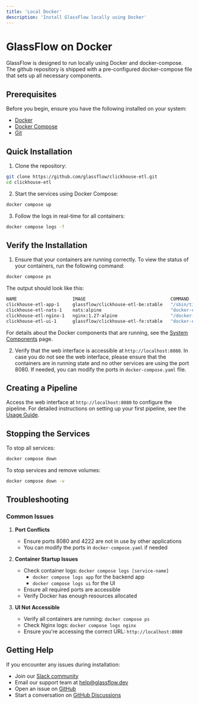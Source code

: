 ```yaml
---
title: 'Local Docker'
description: 'Install GlassFlow locally using Docker'
---
```


# GlassFlow on Docker

GlassFlow is designed to run locally using Docker and docker-compose. 
The github repository is shipped with a pre-configured docker-compose file that sets up all necessary components.

## Prerequisites

Before you begin, ensure you have the following installed on your system:

- [Docker](https://docs.docker.com/get-docker/)
- [Docker Compose](https://docs.docker.com/compose/install/)
- [Git](https://git-scm.com/downloads)

## Quick Installation

1. Clone the repository:
```bash
git clone https://github.com/glassflow/clickhouse-etl.git
cd clickhouse-etl
```

2. Start the services using Docker Compose:
```bash
docker compose up
```

3. Follow the logs in real-time for all containers:
```bash
docker compose logs -f
```

## Verify the Installation

1. Ensure that your containers are running correctly. To view the status of your containers, run the following command:
```bash
docker compose ps
```
The output should look like this:

```bash
NAME                     IMAGE                                COMMAND                  SERVICE   CREATED         STATUS         PORTS
clickhouse-etl-app-1     glassflow/clickhouse-etl-be:stable   "/sbin/tini -- /usr/…"   app       3 minutes ago   Up 3 minutes   
clickhouse-etl-nats-1    nats:alpine                          "docker-entrypoint.s…"   nats      3 weeks ago     Up 3 minutes   6222/tcp, 0.0.0.0:4222->4222/tcp, 8222/tcp
clickhouse-etl-nginx-1   nginx:1.27-alpine                    "/docker-entrypoint.…"   nginx     3 weeks ago     Up 3 minutes   80/tcp, 0.0.0.0:8080->8080/tcp
clickhouse-etl-ui-1      glassflow/clickhouse-etl-fe:stable   "docker-entrypoint.s…"   ui        3 minutes ago   Up 3 minutes   8080/tcp
```

For details about the Docker components that are running, see the [System Components](/architecture/system-components) page.


2. Verify that the web interface is accessible at `http://localhost:8080`. In case you do not see the web interface, 
please ensure that the containers are in running state and no other services are using the port 8080. If needed, you can modify the ports in `docker-compose.yaml` file.

## Creating a Pipeline

Access the web interface at `http://localhost:8080` to configure the pipeline. 
For detailed instructions on setting up your first pipeline, see the [Usage Guide](/pipeline/usage).

## Stopping the Services

To stop all services:

```bash
docker compose down
```

To stop services and remove volumes:

```bash
docker compose down -v
```

## Troubleshooting

### Common Issues

1. **Port Conflicts**
   - Ensure ports 8080 and 4222 are not in use by other applications
   - You can modify the ports in `docker-compose.yaml` if needed

2. **Container Startup Issues**
   - Check container logs: `docker compose logs [service-name]` 
      - `docker compose logs app` for the backend app 
      - `docker compose logs ui` for the UI
   - Ensure all required ports are accessible
   - Verify Docker has enough resources allocated

3. **UI Not Accessible**
   - Verify all containers are running: `docker compose ps`
   - Check Nginx logs: `docker compose logs nginx`
   - Ensure you're accessing the correct URL: `http://localhost:8080`
   
## Getting Help

If you encounter any issues during installation:

- Join our [Slack community](https://join.slack.com/t/glassflowhub/shared_invite/zt-349m7lenp-IFeKSGfQwpJfIiQ7oyFFKg)
- Email our support team at [help@glassflow.dev](mailto:help@glassflow.dev)
- Open an issue on [GitHub](https://github.com/glassflow/clickhouse-etl/issues) 
- Start a conversation on [GitHub Discussions](https://github.com/glassflow/clickhouse-etl/discussions)
